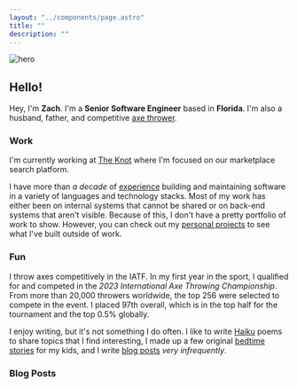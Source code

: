 ```yaml
---
layout: "../components/page.astro"
title: ""
description: ""
---
```



![hero](/animated.png)

## Hello!

Hey, I'm **Zach**. I'm a **Senior Software Engineer** based in **Florida**. I'm also a husband, father, and competitive [axe thrower](#fun).

### Work

I'm currently working at [The Knot](https://theknot.com) where I'm focused on our marketplace search platform.

I have more than *a decade* of [experience](/work) building and maintaining software in a variety of languages and technology stacks. Most of my work has either been on internal systems that cannot be shared or on back-end systems that aren't visible. Because of this, I don't have a pretty portfolio of work to show. However, you can check out my [personal projects](/projects) to see what I've built outside of work.

### Fun

I throw axes competitively in the IATF. In my first year in the sport, I qualified for and competed in the *2023 International Axe Throwing Championship*. From more than 20,000 throwers worldwide, the top 256 were selected to compete in the event. I placed 97th overall, which is in the top half for the tournament and the top 0.5% globally.

I enjoy writing, but it's not something I do often. I like to write [Haiku](/haiku) poems to share topics that I find interesting, I made up a few original [bedtime stories](/bedtime-stories) for my kids, and I write [blog posts](#blog-posts) *very infrequently*.

### Blog Posts

<BlogList />